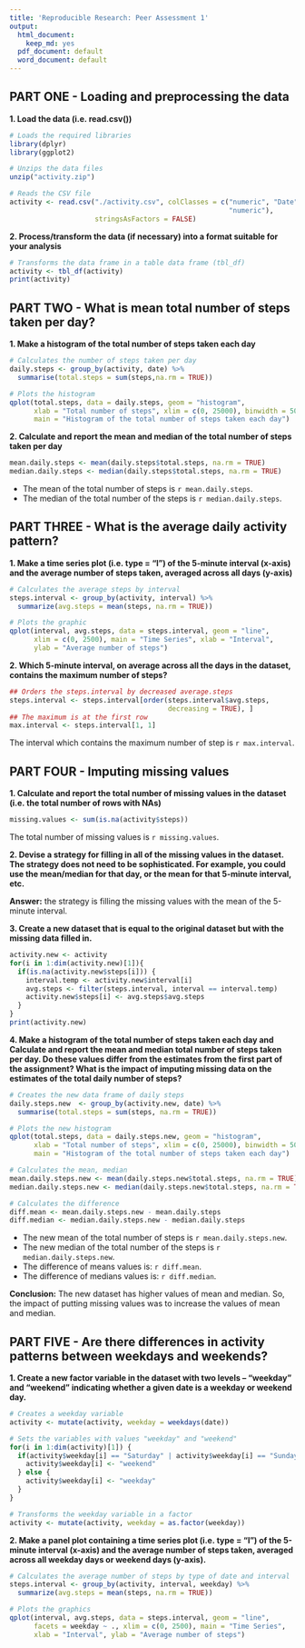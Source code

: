 ```yaml
---
title: 'Reproducible Research: Peer Assessment 1'
output:
  html_document:
    keep_md: yes
  pdf_document: default
  word_document: default
---
```

## PART ONE - Loading and preprocessing the data

**1. Load the data (i.e. read.csv())**
```r
# Loads the required libraries 
library(dplyr)
library(ggplot2)

# Unzips the data files
unzip("activity.zip")

# Reads the CSV file
activity <- read.csv("./activity.csv", colClasses = c("numeric", "Date", 
                                                      "numeric"), 
                     stringsAsFactors = FALSE)
```

**2. Process/transform the data (if necessary) into a format suitable for your analysis**

```r
# Transforms the data frame in a table data frame (tbl_df)
activity <- tbl_df(activity)
print(activity)
````

## PART TWO - What is mean total number of steps taken per day?

**1. Make a histogram of the total number of steps taken each day**
```r
# Calculates the number of steps taken per day
daily.steps <- group_by(activity, date) %>%
  summarise(total.steps = sum(steps,na.rm = TRUE))

# Plots the histogram
qplot(total.steps, data = daily.steps, geom = "histogram",   
      xlab = "Total number of steps", xlim = c(0, 25000), binwidth = 500, 
      main = "Histogram of the total number of steps taken each day")
```

**2. Calculate and report the mean and median of the total number of steps taken per day**
```r
mean.daily.steps <- mean(daily.steps$total.steps, na.rm = TRUE)
median.daily.steps <- median(daily.steps$total.steps, na.rm = TRUE)
```
* The mean of the total number of steps is `r mean.daily.steps`. 
* The median of the total number of the steps is `r median.daily.steps`.


## PART THREE - What is the average daily activity pattern?

**1. Make a time series plot (i.e. type = "l") of the 5-minute interval (x-axis) and the average number of steps taken, averaged across all days (y-axis)**
```r
# Calculates the average steps by interval
steps.interval <- group_by(activity, interval) %>%
  summarize(avg.steps = mean(steps, na.rm = TRUE))

# Plots the graphic
qplot(interval, avg.steps, data = steps.interval, geom = "line", 
      xlim = c(0, 2500), main = "Time Series", xlab = "Interval", 
      ylab = "Average number of steps")
```

**2. Which 5-minute interval, on average across all the days in the dataset, contains the maximum number of steps?**
```r
## Orders the steps.interval by decreased average.steps 
steps.interval <- steps.interval[order(steps.interval$avg.steps, 
                                       decreasing = TRUE), ]
## The maximum is at the first row
max.interval <- steps.interval[1, 1]
```
The interval which contains the maximum number of step is `r max.interval`.


## PART FOUR - Imputing missing values

**1. Calculate and report the total number of missing values in the dataset (i.e. the total number of rows with NAs)**
```r
missing.values <- sum(is.na(activity$steps))
```
The total number of missing values is `r missing.values`.

**2. Devise a strategy for filling in all of the missing values in the dataset. The strategy does not need to be sophisticated. For example, you could use the mean/median for that day, or the mean for that 5-minute interval, etc.**

**Answer:** the strategy is filling the missing values with the mean of the 5-minute interval.


**3. Create a new dataset that is equal to the original dataset but with the missing data filled in.**
```r
activity.new <- activity
for(i in 1:dim(activity.new)[1]){
  if(is.na(activity.new$steps[i])) {
    interval.temp <- activity.new$interval[i]
    avg.steps <- filter(steps.interval, interval == interval.temp)
    activity.new$steps[i] <- avg.steps$avg.steps
  }
}
print(activity.new)
```

**4. Make a histogram of the total number of steps taken each day and Calculate and report the mean and median total number of steps taken per day. Do these values differ from the estimates from the first part of the assignment? What is the impact of imputing missing data on the estimates of the total daily number of steps?**
```r
# Creates the new data frame of daily steps
daily.steps.new  <- group_by(activity.new, date) %>%
  summarise(total.steps = sum(steps, na.rm = TRUE))

# Plots the new histogram
qplot(total.steps, data = daily.steps.new, geom = "histogram",   
      xlab = "Total number of steps", xlim = c(0, 25000), binwidth = 500,
      main = "Histogram of the total number of steps taken each day")

# Calculates the mean, median
mean.daily.steps.new <- mean(daily.steps.new$total.steps, na.rm = TRUE)
median.daily.steps.new <- median(daily.steps.new$total.steps, na.rm = TRUE)

# Calculates the difference
diff.mean <- mean.daily.steps.new - mean.daily.steps
diff.median <- median.daily.steps.new - median.daily.steps
```
* The new mean of the total number of steps is `r mean.daily.steps.new`. 
* The new median of the total number of the steps is `r median.daily.steps.new`.
* The difference of means values is: `r diff.mean`.
* The difference of medians values is: `r diff.median`.

**Conclusion:**
The new dataset has higher values of mean and median. So, the impact of putting missing values was to increase the values of mean and median.

## PART FIVE - Are there differences in activity patterns between weekdays and weekends?

**1. Create a new factor variable in the dataset with two levels – "weekday" and "weekend" indicating whether a given date is a weekday or weekend day.**
```r
# Creates a weekday variable
activity <- mutate(activity, weekday = weekdays(date))

# Sets the variables with values "weekday" and "weekend" 
for(i in 1:dim(activity)[1]) {
  if(activity$weekday[i] == "Saturday" | activity$weekday[i] == "Sunday") {
    activity$weekday[i] <- "weekend" 
  } else {
    activity$weekday[i] <- "weekday"
  }
}

# Transforms the weekday variable in a factor
activity <- mutate(activity, weekday = as.factor(weekday))
```

**2. Make a panel plot containing a time series plot (i.e. type = "l") of the 5-minute interval (x-axis) and the average number of steps taken, averaged across all weekday days or weekend days (y-axis).**
```r
# Calculates the average number of steps by type of date and interval
steps.interval <- group_by(activity, interval, weekday) %>%
  summarize(avg.steps = mean(steps, na.rm = TRUE))

# Plots the graphics
qplot(interval, avg.steps, data = steps.interval, geom = "line", 
      facets = weekday ~ ., xlim = c(0, 2500), main = "Time Series", 
      xlab = "Interval", ylab = "Average number of steps")
```